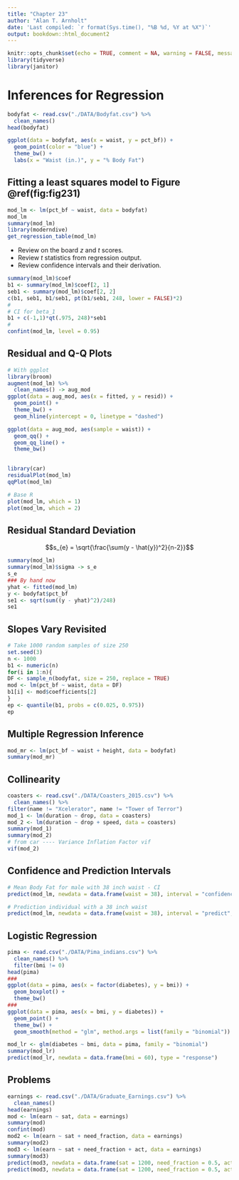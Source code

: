 ```yaml
---
title: "Chapter 23"
author: "Alan T. Arnholt"
date: 'Last compiled: `r format(Sys.time(), "%B %d, %Y at %X")`'
output: bookdown::html_document2
---
```


```r
knitr::opts_chunk$set(echo = TRUE, comment = NA, warning = FALSE, message = FALSE, fig.align = "center")
library(tidyverse)
library(janitor)
```

# Inferences for Regression

```r
bodyfat <- read.csv("./DATA/Bodyfat.csv") %>% 
  clean_names()
head(bodyfat)
```

```r
ggplot(data = bodyfat, aes(x = waist, y = pct_bf)) + 
  geom_point(color = "blue") +
  theme_bw() + 
  labs(x = "Waist (in.)", y = "% Body Fat")
```

## Fitting a least squares model to Figure \@ref(fig:fig231)

```r
mod_lm <- lm(pct_bf ~ waist, data = bodyfat)
mod_lm
summary(mod_lm)
library(moderndive)
get_regression_table(mod_lm)
```

* Review on the board $z$ and $t$ scores. 
* Review $t$ statistics from regression output.
* Review confidence intervals and their derivation.

```r
summary(mod_lm)$coef
b1 <- summary(mod_lm)$coef[2, 1]
seb1 <- summary(mod_lm)$coef[2, 2]
c(b1, seb1, b1/seb1, pt(b1/seb1, 248, lower = FALSE)*2)
#
# CI for beta_1
b1 + c(-1,1)*qt(.975, 248)*seb1
#
confint(mod_lm, level = 0.95)
```

## Residual and Q-Q Plots

```r
# With ggplot
library(broom)
augment(mod_lm) %>% 
  clean_names() -> aug_mod
ggplot(data = aug_mod, aes(x = fitted, y = resid)) + 
  geom_point() +
  theme_bw() + 
  geom_hline(yintercept = 0, linetype = "dashed")

ggplot(data = aug_mod, aes(sample = waist)) + 
  geom_qq() +
  geom_qq_line() +
  theme_bw() 
  
```

```r
library(car)
residualPlot(mod_lm)
qqPlot(mod_lm)
```
```r
# Base R
plot(mod_lm, which = 1)
plot(mod_lm, which = 2)
```

## Residual Standard Deviation

$$s_{e} = \sqrt{\frac{\sum(y - \hat{y})^2}{n-2}}$$

```r
summary(mod_lm)
summary(mod_lm)$sigma -> s_e
s_e
### By hand now
yhat <- fitted(mod_lm)
y <- bodyfat$pct_bf
se1 <- sqrt(sum((y - yhat)^2)/248)
se1
```

## Slopes Vary Revisited

```r
# Take 1000 random samples of size 250
set.seed(3)
n <- 1000
b1 <- numeric(n)
for(i in 1:n){
DF <- sample_n(bodyfat, size = 250, replace = TRUE)
mod <- lm(pct_bf ~ waist, data = DF)
b1[i] <- mod$coefficients[2]
}
ep <- quantile(b1, probs = c(0.025, 0.975))
ep
```

## Multiple Regression Inference

```r
mod_mr <- lm(pct_bf ~ waist + height, data = bodyfat)
summary(mod_mr)
```

## Collinearity

```r
coasters <- read.csv("./DATA/Coasters_2015.csv") %>% 
  clean_names() %>% 
filter(name != "Xcelerator", name != "Tower of Terror")
mod_1 <- lm(duration ~ drop, data = coasters)
mod_2 <- lm(duration ~ drop + speed, data = coasters)
summary(mod_1)
summary(mod_2)
# from car ---- Variance Inflation Factor vif
vif(mod_2)
```

## Confidence and Prediction Intervals

```r
# Mean Body Fat for male with 38 inch waist - CI
predict(mod_lm, newdata = data.frame(waist = 38), interval = "confidence", level = 0.95)

# Prediction individual with a 38 inch waist
predict(mod_lm, newdata = data.frame(waist = 38), interval = "predict", level = 0.95)
```

## Logistic Regression

```r
pima <- read.csv("./DATA/Pima_indians.csv") %>% 
  clean_names() %>% 
  filter(bmi != 0)
head(pima)
###
ggplot(data = pima, aes(x = factor(diabetes), y = bmi)) + 
  geom_boxplot() + 
  theme_bw()
###
ggplot(data = pima, aes(x = bmi, y = diabetes)) + 
  geom_point() +
  theme_bw() + 
  geom_smooth(method = "glm", method.args = list(family = "binomial"))
```

```r
mod_lr <- glm(diabetes ~ bmi, data = pima, family = "binomial")
summary(mod_lr)
predict(mod_lr, newdata = data.frame(bmi = 60), type = "response")
```

## Problems

```r
earnings <- read.csv("./DATA/Graduate_Earnings.csv") %>% 
  clean_names()
head(earnings)
mod <- lm(earn ~ sat, data = earnings)
summary(mod)
confint(mod)
mod2 <- lm(earn ~ sat + need_fraction, data = earnings)
summary(mod2)
mod3 <- lm(earn ~ sat + need_fraction + act, data = earnings)
summary(mod3)
predict(mod3, newdata = data.frame(sat = 1200, need_fraction = 0.5, act = 26), interval = "confidence")
predict(mod3, newdata = data.frame(sat = 1200, need_fraction = 0.5, act = 26), interval = "predict")
```

